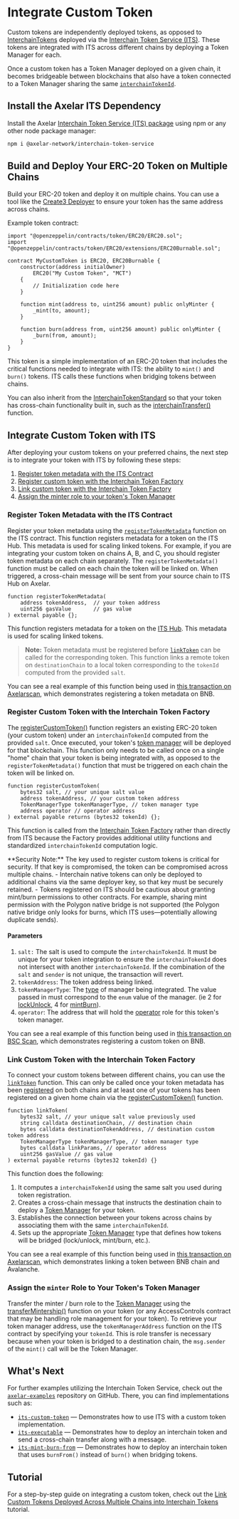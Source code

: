 # Integrate Custom Token


Custom tokens are independently deployed tokens, as opposed to [InterchainTokens](https://github.com/axelarnetwork/interchain-token-service/blob/main/contracts/interchain-token/InterchainToken.sol) deployed via the [Interchain Token Service (ITS)](https://github.com/axelarnetwork/interchain-token-service/blob/main/contracts/InterchainTokenService.sol). These tokens are integrated with ITS across different chains by deploying a Token Manager for each.

Once a custom token has a Token Manager deployed on a given chain, it becomes bridgeable between blockchains that also have a token connected to a Token Manager sharing the same [`interchainTokenId`](/dev/send-tokens/interchain-tokens/intro/#interchain-token-id).

## Install the Axelar ITS Dependency

Install the Axelar [Interchain Token Service (ITS) package](https://www.npmjs.com/package/@axelar-network/interchain-token-service) using npm or any other node package manager:

```bash
npm i @axelar-network/interchain-token-service
```

## Build and Deploy Your ERC-20 Token on Multiple Chains

Build your ERC-20 token and deploy it on multiple chains. You can use a tool like the [Create3 Deployer](/dev/solidity-utilities/#create3-deployer) to ensure your token has the same address across chains.

Example token contract:

```solidity
import "@openzeppelin/contracts/token/ERC20/ERC20.sol";
import "@openzeppelin/contracts/token/ERC20/extensions/ERC20Burnable.sol";

contract MyCustomToken is ERC20, ERC20Burnable {
    constructor(address initialOwner)
        ERC20("My Custom Token", "MCT")
    {
        // Initialization code here
    }

    function mint(address to, uint256 amount) public onlyMinter {
        _mint(to, amount);
    }

    function burn(address from, uint256 amount) public onlyMinter {
        _burn(from, amount);
    }
}
```

This token is a simple implementation of an ERC-20 token that includes the critical functions needed to integrate with ITS: the ability to `mint()` and `burn()` tokens. ITS calls these functions when bridging tokens between chains.

You can also inherit from the [InterchainTokenStandard](https://github.com/axelarnetwork/interchain-token-service/blob/main/contracts/interchain-token/InterchainTokenStandard.sol#L12) so that your token has cross-chain functionality built in, such as the [interchainTransfer()](/dev/send-tokens/interchain-tokens/interchain-transfer/) function.

## Integrate Custom Token with ITS

After deploying your custom tokens on your preferred chains, the next step is to integrate your token with ITS by following these steps:

1. [Register token metadata with the ITS Contract](#register-token-metadata-with-the-its-contract)
2. [Register custom token with the Interchain Token Factory](#register-custom-token-with-the-interchain-token-factory)
3. [Link custom token with the Interchain Token Factory](#link-custom-token-with-the-interchain-token-factory)
4. [Assign the minter role to your token's Token Manager](#assign-the-minter-role-to-your-tokens-token-manager)

### Register Token Metadata with the ITS Contract

Register your token metadata using the [`registerTokenMetadata`](https://github.com/axelarnetwork/interchain-token-service/blob/94677f1072da127a0ee7ff5ab6784dcfe11789e8/contracts/InterchainTokenService.sol#L274) function on the ITS contract. This function registers metadata for a token on the ITS Hub. This metadata is used for scaling linked tokens.
For example, if you are integrating your custom token on chains A, B, and C, you should register token metadata on each chain separately. The `registerTokenMetadata()` function must be called on each chain the token will be linked on. When triggered, a cross-chain message will be sent from your source chain to ITS Hub on Axelar.

```solidity
function registerTokenMetadata(
    address tokenAddress,  // your token address
    uint256 gasValue       // gas value
) external payable {};
```

This function registers metadata for a token on the [ITS Hub](/dev/amplifier/its-hub/introduction/). This metadata is used for scaling linked tokens.

> **Note:** Token metadata must be registered before [`linkToken`](https://github.com/axelarnetwork/interchain-token-service/blob/94677f1072da127a0ee7ff5ab6784dcfe11789e8/contracts/InterchainTokenService.sol#L329) can be called for the corresponding token. This function links a remote token on `destinationChain` to a local token corresponding to the `tokenId` computed from the provided `salt`.

You can see a real example of this function being used in [this transaction on Axelarscan](https://testnet.axelarscan.io/gmp/0xf860bd8802d046fb0c752c355bc73c87e69f701348420c6cbdf82534b87c4822-2), which demonstrates registering a token metadata on BNB.


### Register Custom Token with the Interchain Token Factory

The [registerCustomToken()](https://github.com/axelarnetwork/interchain-token-service/blob/cc6ef7282e18c6b2842cbf1098b06161e38ea32e/contracts/InterchainTokenService.sol#L298) function registers an existing ERC-20 token (your custom token) under an `interchainTokenId` computed from the provided `salt`. Once executed, your token's [token manager](/dev/send-tokens/interchain-tokens/token-manager/) will be deployed for that blockchain. This function only needs to be called once on a single "home" chain that your token is being integrated with, as opposed to the `registerTokenMetadata()` function that must be triggered on each chain the token will be linked on. 

```solidity
function registerCustomToken(
    bytes32 salt, // your unique salt value
    address tokenAddress, // your custom token address
    TokenManagerType tokenManagerType, // token manager type
    address operator // operator address
) external payable returns (bytes32 tokenId) {};
```

This function is called from the [Interchain Token Factory](https://github.com/axelarnetwork/interchain-token-service/blob/main/contracts/InterchainTokenFactory.sol) rather than directly from ITS because the Factory provides additional utility functions and standardized `interchainTokenId`  computation logic.

<Callout emoji="🚨">
  **Security Note:** The key used to register custom tokens is critical for
  security. If that key is compromised, the token can be compromised across
  multiple chains. - Interchain native tokens can only be deployed to additional
  chains via the same deployer key, so that key must be securely retained. -
  Tokens registered on ITS should be cautious about granting mint/burn
  permissions to other contracts. For example, sharing mint permission with the
  Polygon native bridge is not supported (the Polygon native bridge only looks
  for burns, which ITS uses—potentially allowing duplicate sends).
</Callout>


#### Parameters

1. `salt:` The salt is used to compute the `interchainTokenId`. It must be unique for your token integration to ensure the `interchainTokenId` does not intersect with another `interchainTokenId`. If the combination of the `salt` and `sender` is not unique, the transaction will revert.
1. `tokenAddress`: The token address being linked.
1. `tokenManagerType`: The [type](/dev/send-tokens/interchain-tokens/token-manager/#token-manager-types) of manager being integrated. The value passed in must correspond to the `enum` value of the manager. (ie 2 for [lockUnlock](/dev/send-tokens/interchain-tokens/token-manager/#lockunlock), 4 for [mintBurn](/dev/send-tokens/interchain-tokens/token-manager/#mintburn)).
1. `operator`: The address that will hold the [operator](/dev/send-tokens/interchain-tokens/minter-operator-roles/#operator-role) role for this token's token manager.


You can see a real example of this function being used in [this transaction on BSC Scan](https://testnet.bscscan.com/tx/0xf0c3fbbece17cc12d9de76182540afb4f5c6c47aeca65c40f9d58f71e362dffe), which demonstrates registering a custom token on BNB.


### Link Custom Token with the Interchain Token Factory

To connect your custom tokens between different chains, you can use the [`linkToken`](https://github.com/axelarnetwork/interchain-token-service/blob/94677f1072da127a0ee7ff5ab6784dcfe11789e8/contracts/InterchainTokenFactory.sol#L541) function. This can only be called once your token metadata has been [registered](/dev/send-tokens/interchain-tokens/integrate-custom-token/#register-token-metadata-with-the-its-contract) on both chains and at least one of your tokens has been registered on a given home chain via the [registerCustomToken()](/dev/send-tokens/interchain-tokens/integrate-custom-token/#register-custom-token-with-the-interchain-token-factory) function.

```solidity
function linkToken(
    bytes32 salt, // your unique salt value previously used
    string calldata destinationChain, // destination chain
    bytes calldata destinationTokenAddress, // destination custom token address
    TokenManagerType tokenManagerType, // token manager type
    bytes calldata linkParams, // operator address
    uint256 gasValue // gas value
) external payable returns (bytes32 tokenId) {}
```

This function does the following:

1. It computes a `interchainTokenId` using the same salt you used during token registration.
2. Creates a cross-chain message that instructs the destination chain to deploy a [Token Manager](/dev/send-tokens/interchain-tokens/token-manager/) for your token.
3. Establishes the connection between your tokens across chains by associating them with the same `interchainTokenId`.
4. Sets up the appropriate [Token Manager](/dev/send-tokens/interchain-tokens/token-manager/#token-manager-types) type that defines how tokens will be bridged (lock/unlock, mint/burn, etc.).

You can see a real example of this function being used in [this transaction on Axelarscan](https://testnet.axelarscan.io/gmp/0x11c2a212180d7ea2babe7aceb66c32c1e235cc159bceeb4dd6d04411f4a9669f), which demonstrates linking a token between BNB chain and Avalanche.


### Assign the `minter` Role to Your Token's Token Manager

Transfer the minter / burn role to the [Token Manager](/dev/send-tokens/interchain-tokens/token-manager/) using the [transferMintership()](https://github.com/axelarnetwork/interchain-token-service/blob/main/contracts/utils/Minter.sol#L31) function on your token (or any AccessControls contract that may be handling role management for your token). To retrieve your token manager address, use the `tokenManagerAddress` function on the ITS contract by specifying your `tokenId`. This is role transfer is necessary because when your token is bridged to a destination chain, the `msg.sender` of the `mint()` call will be the Token Manager.


## What's Next

For further examples utilizing the Interchain Token Service, check out the [`axelar-examples`](https://github.com/axelarnetwork/axelar-examples/tree/main/examples/evm) repository on GitHub. There, you can find implementations such as:

- [`its-custom-token`](https://github.com/axelarnetwork/axelar-examples/tree/main/examples/evm/its-custom-token) — Demonstrates how to use ITS with a custom token implementation.
- [`its-executable`](https://github.com/axelarnetwork/axelar-examples/tree/main/examples/evm/its-executable) — Demonstrates how to deploy an interchain token and send a cross-chain transfer along with a message.
- [`its-mint-burn-from`](https://github.com/axelarnetwork/axelar-examples/tree/main/examples/evm/its-mint-burn-from) — Demonstrates how to deploy an interchain token that uses `burnFrom()` instead of `burn()` when bridging tokens.

## Tutorial

For a step-by-step guide on integrating a custom token, check out the [Link Custom Tokens Deployed Across Multiple Chains into Interchain Tokens](/dev/send-tokens/interchain-tokens/developer-guides/link-custom-tokens-deployed-across-multiple-chains-into-interchain-tokens/) tutorial.
